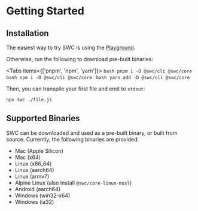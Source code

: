 
# Getting Started

## Installation

The easiest way to try SWC is using the [Playground](/playground).

Otherwise, run the following to download pre-built binaries:

<Tabs items={['pnpm', 'npm', 'yarn']}>
  <Tab>
    ```bash
    pnpm i -D @swc/cli @swc/core
    ```
  </Tab>
    <Tab>
    ```bash
    npm i -D @swc/cli @swc/core
    ```
  </Tab>
    <Tab>
    ```bash
    yarn add -D @swc/cli @swc/core
    ```
  </Tab>
</Tabs>

Then, you can transpile your first file and emit to `stdout`:

```bash
npx swc ./file.js
```

## Supported Binaries

SWC can be downloaded and used as a pre-built binary, or built from source. Currently, the following binaries are provided:

- Mac (Apple Silicon)
- Mac (x64)
- Linux (x86_64)
- Linux (aarch64)
- Linux (armv7)
- Alpine Linux (also install `@swc/core-linux-musl`)
- Android (aarch64)
- Windows (win32-x64)
- Windows (ia32)
